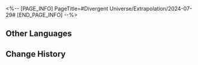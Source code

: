 <%-- [PAGE_INFO]
PageTitle=#Divergent Universe/Extrapolation/2024-07-29#
[END_PAGE_INFO] --%>
{{Event
|name              = Cyclical Extrapolation: Sinking Into the Self
|image             = Event Cyclical Extrapolation Sinking Into the Self.png
|type              = Cyclical Extrapolation
|time_known        = yes
|time_start        = 2024-07-29 04:00:00
|time_end          = 2024-08-05 03:59:59
}}

{{Cyclical Extrapolation
|curios     = Delicious Marimo Candy
|equations  = Borisin;; Eternal Stranger;; Houyhnhnm
|trailblaze = 
|rewards    = Relic Remains*30; Lost Crystal*3
|boss_1_1   = Frigid Prowler; Stormbringer; Senior Staff: Team Leader; Dreamjolt Troupe's Beyond Overcooked; Dreamjolt Troupe's Sweet Gorilla
|boss_1_2   = Disciples of Sanctus Medicus: Shape Shifter (Bug); The Ascended (Bug); Abundance Sprite: Malefic Ape (Bug); Senior Staff: Team Leader (Bug); Aurumaton Spectral Envoy (Bug); Dreamjolt Troupe's Beyond Overcooked (Bug); Dreamjolt Troupe's Sweet Gorilla (Bug); "Past Confined and Caged" (Bug); "Tomorrow in Harmonious Chords" (Bug); "Present Inebriated in Revelry" (Bug)
|boss_2_1   = Frigid Prowler (Bug); Stormbringer (Bug); Senior Staff: Team Leader (Bug); Dreamjolt Troupe's Beyond Overcooked (Bug); Dreamjolt Troupe's Sweet Gorilla (Bug)
|boss_2_2   = Svarog (Complete); Stellaron Hunter: Kafka (Complete); Abundant Ebon Deer (Complete); Cloud Knight Lieutenant: Yanqing (Complete); Memory Zone Meme "Something Unto Death" (Complete)
|boss_3     = Cirrus (Complete)
|rules      = You will not obtain Equations or Weighted Curios after achieving victory in Boss Domain; Obtain this week's Preset Constructs upon entering the first plane
}}

==Other Languages==
{{Other Languages
|en   = Cyclical Extrapolation: Sinking Into the Self
|zhs  = 周期演算：自我沉沦
|zht  = 週期演算：自我沉淪
|ja   = 周期演算：自我の沈淪
|ko   = 주기 연산: 자기 몰락
|es   = Cálculo periódico: Caída en el ego
|fr   = Calcul cyclique&nbsp;: Abandon de soi
|ru   = Цикличное вычисление: Вглубь себя
|th   = การคำนวณแบบรอบ: จมดิ่งสู่ตัวตน
|vi   = Ngoại Suy Chu Kỳ: Tự Ngã Trầm Luân
|de   = Zyklische Berechnung: Versinken im Selbst
|id   = Kalkulasi Siklus: Kejatuhan Diri
|pt   = Extrapolação Cíclica: Afundando em Si
}}

==Change History==
{{Change History|2.3}}